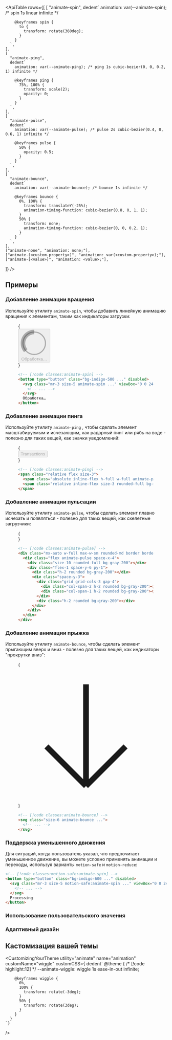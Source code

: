 

<ApiTable
  rows={[
    [
      "animate-spin",
      dedent`
        animation: var(--animate-spin); /* spin 1s linear infinite */

        @keyframes spin {
          to {
            transform: rotate(360deg);
          }
        }
      `,
    ],
    [
      "animate-ping",
      dedent`
        animation: var(--animate-ping); /* ping 1s cubic-bezier(0, 0, 0.2, 1) infinite */

        @keyframes ping {
          75%, 100% {
            transform: scale(2);
            opacity: 0;
          }
        }
      `,
    ],
    [
      "animate-pulse",
      dedent`
        animation: var(--animate-pulse); /* pulse 2s cubic-bezier(0.4, 0, 0.6, 1) infinite */

        @keyframes pulse {
          50% {
            opacity: 0.5;
          }
        }
      `,
    ],
    [
      "animate-bounce",
      dedent`
        animation: var(--animate-bounce); /* bounce 1s infinite */

        @keyframes bounce {
          0%, 100% {
            transform: translateY(-25%);
            animation-timing-function: cubic-bezier(0.8, 0, 1, 1);
          }
          50% {
            transform: none;
            animation-timing-function: cubic-bezier(0, 0, 0.2, 1);
          }
        }
      `,
    ],
    ["animate-none", "animation: none;"],
    ["animate-(<custom-property>)", "animation: var(<custom-property>);"],
    ["animate-[<value>]", "animation: <value>;"],

]}
/>

## Примеры

### Добавление анимации вращения

Используйте утилиту `animate-spin`, чтобы добавить линейную анимацию вращения к элементам, таким как индикаторы загрузки:

<Figure>

<Example>
  {
    <div className="flex items-center justify-center">
      <button
        type="button"
        className="inline-flex cursor-not-allowed items-center rounded-md bg-indigo-500 px-4 py-2 text-sm leading-6 font-semibold text-white transition duration-150 ease-in-out hover:bg-indigo-400"
        disabled
      >
        <svg
          className="mr-3 -ml-1 size-5 animate-spin text-white"
          xmlns="http://www.w3.org/2000/svg"
          fill="none"
          viewBox="0 0 24 24"
        >
          <circle className="opacity-25" cx="12" cy="12" r="10" stroke="currentColor" strokeWidth="4"></circle>
          <path
            className="opacity-75"
            fill="currentColor"
            d="M4 12a8 8 0 018-8V0C5.373 0 0 5.373 0 12h4zm2 5.291A7.962 7.962 0 014 12H0c0 3.042 1.135 5.824 3 7.938l3-2.647z"
          ></path>
        </svg>
        Обработка…
      </button>
    </div>
  }
</Example>

```html
<!-- [!code classes:animate-spin] -->
<button type="button" class="bg-indigo-500 ..." disabled>
  <svg class="mr-3 size-5 animate-spin ..." viewBox="0 0 24 24">
    <!-- ... -->
  </svg>
  Обработка…
</button>
```

</Figure>

### Добавление анимации пинга

Используйте утилиту `animate-ping` , чтобы сделать элемент масштабируемым и исчезающим, как радарный пинг или рябь на воде - полезно для таких вещей, как значки уведомлений:

<Figure>

<Example>
  {
    <div className="flex items-center justify-center">
      <span className="relative inline-flex">
        <button
          type="button"
          className="inline-flex cursor-not-allowed items-center rounded-md bg-white px-4 py-2 text-sm leading-6 font-semibold text-sky-500 ring-1 ring-gray-900/10 transition duration-150 ease-in-out dark:bg-white/5 dark:ring-white/20"
          disabled
        >
          Transactions
        </button>
        <span className="absolute top-0 right-0 -mt-1 -mr-1 flex size-3">
          <span className="absolute inline-flex h-full w-full animate-ping rounded-full bg-sky-400 opacity-75"></span>
          <span className="relative inline-flex size-3 rounded-full bg-sky-500"></span>
        </span>
      </span>
    </div>
  }
</Example>

```html
<!-- [!code classes:animate-ping] -->
<span class="relative flex size-3">
  <span class="absolute inline-flex h-full w-full animate-ping rounded-full bg-sky-400 opacity-75"></span>
  <span class="relative inline-flex size-3 rounded-full bg-sky-500"></span>
</span>
```

</Figure>

### Добавление анимации пульсации

Используйте утилиту `animate-pulse`, чтобы сделать элемент плавно исчезать и появляться - полезно для таких вещей, как скелетные загрузчики:

<Figure>

<Example>
  {
    <div className="flex items-center justify-center">
      <div className="-lg h-28 w-full max-w-xs rounded-lg bg-white p-4 ring-1 ring-gray-900/5 dark:bg-gray-800">
        <div className="flex animate-pulse space-x-4">
          <div className="size-10 rounded-full bg-gray-200 dark:bg-gray-700"></div>
          <div className="flex-1 space-y-6 py-1">
            <div className="h-2 rounded bg-gray-200 dark:bg-gray-700"></div>
            <div className="space-y-3">
              <div className="grid grid-cols-3 gap-4">
                <div className="col-span-2 h-2 rounded bg-gray-200 dark:bg-gray-700"></div>
                <div className="col-span-1 h-2 rounded bg-gray-200 dark:bg-gray-700"></div>
              </div>
              <div className="h-2 rounded bg-gray-200 dark:bg-gray-700"></div>
            </div>
          </div>
        </div>
      </div>
    </div>
  }
</Example>

```html
<!-- [!code classes:animate-pulse] -->
<div class="mx-auto w-full max-w-sm rounded-md border border-blue-300 p-4">
  <div class="flex animate-pulse space-x-4">
    <div class="size-10 rounded-full bg-gray-200"></div>
    <div class="flex-1 space-y-6 py-1">
      <div class="h-2 rounded bg-gray-200"></div>
      <div class="space-y-3">
        <div class="grid grid-cols-3 gap-4">
          <div class="col-span-2 h-2 rounded bg-gray-200"></div>
          <div class="col-span-1 h-2 rounded bg-gray-200"></div>
        </div>
        <div class="h-2 rounded bg-gray-200"></div>
      </div>
    </div>
  </div>
</div>
```

</Figure>

### Добавление анимации прыжка

Используйте утилиту `animate-bounce`, чтобы сделать элемент прыгающим вверх и вниз - полезно для таких вещей, как индикаторы "прокрутки вниз":

<Figure>

<Example>
  {
    <div className="flex justify-center">
      <div className="-lg flex size-10 animate-bounce items-center justify-center rounded-full bg-white p-2 ring-1 ring-gray-900/5 dark:bg-white/5 dark:ring-white/20">
        <svg
          className="size-6 text-violet-500"
          fill="none"
          strokeLinecap="round"
          strokeLinejoin="round"
          strokeWidth="2"
          viewBox="0 0 24 24"
          stroke="currentColor"
        >
          <path d="M19 14l-7 7m0 0l-7-7m7 7V3"></path>
        </svg>
      </div>
    </div>
  }
</Example>

```html
<!-- [!code classes:animate-bounce] -->
<svg class="size-6 animate-bounce ...">
  <!-- ... -->
</svg>
```

</Figure>

### Поддержка уменьшенного движения

Для ситуаций, когда пользователь указал, что предпочитает уменьшенное движение, вы можете условно применять анимации и переходы, используя варианты `motion-safe` и `motion-reduce`:

```html
<!-- [!code classes:motion-safe:animate-spin] -->
<button type="button" class="bg-indigo-600 ..." disabled>
  <svg class="mr-3 size-5 motion-safe:animate-spin ..." viewBox="0 0 24 24">
    <!-- ... -->
  </svg>
  Processing
</button>
```

### Использование пользовательского значения

<UsingACustomValue utility="animate" name="animation" value="wiggle_1s_ease-in-out_infinite" variable="animation" />

### Адаптивный дизайн

<ResponsiveDesign property="animation" defaultClass="animate-none" featuredClass="animate-spin" />

## Кастомизация вашей темы

<CustomizingYourTheme
  utility="animate"
  name="animation"
  customName="wiggle"
  customCSS={
    dedent`
      @theme {
        /* [!code highlight:12] */
        --animate-wiggle: wiggle 1s ease-in-out infinite;

        @keyframes wiggle {
          0%,
          100% {
            transform: rotate(-3deg);
          }
          50% {
            transform: rotate(3deg);
          }
        }
      }
    `}

/>
